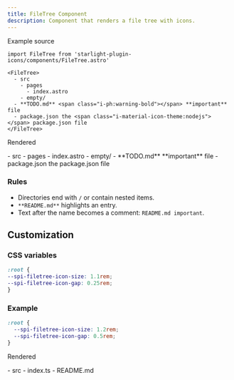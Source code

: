 ```yaml
---
title: FileTree Component
description: Component that renders a file tree with icons.
---
```



Example source

```mdx title="page.mdx"
import FileTree from 'starlight-plugin-icons/components/FileTree.astro'

<FileTree>
  - src
    - pages
      - index.astro
    - empty/
  - **TODO.md** <span class="i-ph:warning-bold"></span> **important** file 
  - package.json the <span class="i-material-icon-theme:nodejs"></span> package.json file
</FileTree>
```

Rendered

<FileTree>
  - src
    - pages
      - index.astro
    - empty/
  - **TODO.md** <span class="i-ph:warning-bold"></span> **important** file 
  - package.json the <span class="i-material-icon-theme:nodejs"></span> package.json file
</FileTree>

### Rules

- Directories end with `/` or contain nested items.
- `**README.md**` highlights an entry.
- Text after the name becomes a comment: ``README.md important``.

## Customization

### CSS variables

```css title="src/styles/custom.css"
:root {
--spi-filetree-icon-size: 1.1rem;
--spi-filetree-icon-gap: 0.25rem;
}
```

### Example

```css title="src/styles/custom.css"
:root {
  --spi-filetree-icon-size: 1.2rem;
  --spi-filetree-icon-gap: 0.5rem;
}
```

Rendered

<div class="demo-filetree-custom">
  <FileTree>
    - src
      - index.ts
    - README.md
  </FileTree>
</div>

<style>{`
  .demo-filetree-custom {
    --spi-filetree-icon-size: 1.2rem;
    --spi-filetree-icon-gap: 0.5rem;
  }
`}</style>
